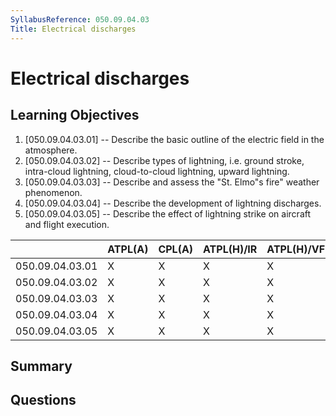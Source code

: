 ```yaml
---
SyllabusReference: 050.09.04.03
Title: Electrical discharges
---
```


# Electrical discharges

## Learning Objectives

1. [050.09.04.03.01] -- Describe the basic outline of the electric field in the
   atmosphere.
2. [050.09.04.03.02] -- Describe types of lightning, i.e. ground stroke,
   intra-cloud lightning, cloud-to-cloud lightning, upward lightning.
3. [050.09.04.03.03] -- Describe and assess the "St. Elmo"s fire" weather
   phenomenon.
4. [050.09.04.03.04] -- Describe the development of lightning discharges.
5. [050.09.04.03.05] -- Describe the effect of lightning strike on aircraft and
   flight execution.

|                 | ATPL(A) | CPL(A) | ATPL(H)/IR | ATPL(H)/VFR | CPL(H) | IR  | CBIR(A) |
| --------------- | ------- | ------ | ---------- | ----------- | ------ | --- | ------- |
| 050.09.04.03.01 | X       | X      | X          | X           | X      | X   | X       |
| 050.09.04.03.02 | X       | X      | X          | X           | X      | X   | X       |
| 050.09.04.03.03 | X       | X      | X          | X           | X      | X   | X       |
| 050.09.04.03.04 | X       | X      | X          | X           | X      | X   | X       |
| 050.09.04.03.05 | X       | X      | X          | X           | X      | X   | X       |

## Summary

## Questions
